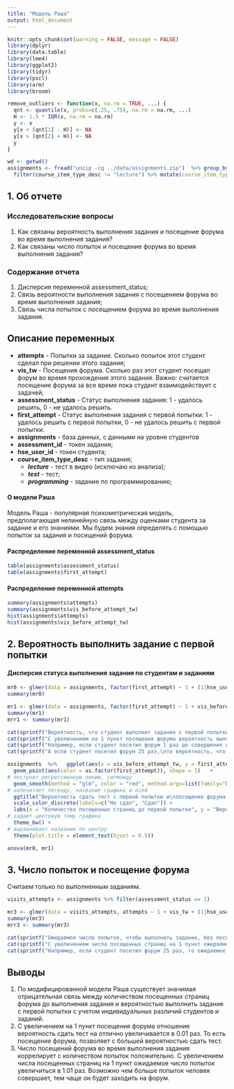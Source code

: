 ```yaml
---
title: "Модель Раша"
output: html_document
---
```


```r
knitr::opts_chunk$set(warning = FALSE, message = FALSE)
library(dplyr)
library(data.table)
library(lme4)
library(ggplot2)
library(tidyr)
library(pscl)
library(arm)
library(broom)

remove_outliers <- function(x, na.rm = TRUE, ...) {
  qnt <- quantile(x, probs=c(.25, .75), na.rm = na.rm, ...)
  H <- 1.5 * IQR(x, na.rm = na.rm)
  y <- x
  y[x < (qnt[1] - H)] <- NA
  y[x > (qnt[2] + H)] <- NA
  y
}

```

```r
wd <- getwd()
assignments <- fread("unzip -cq ../data/assignments.zip")  %>% group_by(course_name) %>%
  filter(course_item_type_desc != "lecture") %>% mutate(course_item_type_desc = factor(course_item_type_desc))

```


## 1. Об отчете

### Исследовательские вопросы

  1. Как связаны вероятность выполнения задания и посещение форума во время выполнения задания?
  2. Как связаны число попыток и посещение форума во время выполнения задания?

### Содержание отчета
 
  1. Дисперсия переменной assessment_status;
  2. Связь вероятности выполнения задания с посещением форума во время выполнения задания;
  3. Связь числа попыток с посещением форума во время выполнения задания.

## Описание переменных
 
  - **attempts** - Попытки за задание. Сколько попыток этот студент сделал при решении этого задания;
  - **vis_tw** - Посещения форума. Сколько раз этот студент посещал форум во время прохождения этого задания. Важно: считается посещение форума за все время пока студент взаимодействует с задачей;
  - **assessment_status** - Статус выполнения задания: 1 - удалось решить, 0 - не удалось решить.
  - **first_attempt** - Статус выполнения задания с первой попытки: 1 - удалось решить с первой попытки, 0 - не удалось решить с первой попытки.
  - **assignments** - база данных, с данными на уровне студентов
  - **assessment_id** - токен задания;
  - **hse_user_id** - токен студента;
  - **course_item_type_desc** - тип задания;
    - ***lecture*** - тест в видео (исключаю из анализа);
    - ***test*** - тест;
    - ***programming*** - задание по программированию;

#### О модели Раша

Модель Раша - популярная психометрическая модель, предполагающая нелинейную связь между оценками студента за задание и его знаниями.
Мы будем знания определять с помощью попыток за задания и посещений форума.

#### Распределение переменной assessment_status

```r
table(assignments$assessment_status)
table(assignments$first_attempt)
```
#### Распределение переменной attempts

```r
summary(assignments$attempts)
summary(assignments$vis_before_attempt_tw)
hist(assignments$attempts)
hist(assignments$vis_before_attempt_tw)
```

## 2. Вероятность выполнить задание с первой попытки

#### Дисперсия статуса выполнения задания по студентам и заданиям

```r
mr0 <- glmer(data = assignments, factor(first_attempt) ~ 1 + (1|hse_user_id) + (1|course_item_name), family = "binomial")
summary(mr0)
```


```r
mr1 <- glmer(data = assignments, factor(first_attempt) ~ 1 + vis_before_attempt_tw + (1|hse_user_id) + (1|course_item_name), family = "binomial")
summary(mr1)
mrr1 <- summary(mr1)
```

```r
cat(sprintf("Вероятность, что студент выполнит задание с первой попытки, если до первой попытки он не посещал форум, равна %.2f.\n", invlogit(mrr1$coefficients[1])))
cat(sprintf("С увеличением на 1 пункт посещения форума вероятность выполнить задание с первой попытки изменится в %.2f раз.\n\n", invlogit(mrr1$coefficients[1] + mrr1$coefficients[2]*6) - invlogit(mrr1$coefficients[1] + mrr1$coefficients[2]*5)))
cat(sprintf("Например, если студент посетил форум 1 раз до совершения попытки,\nто вероятность, что студент выполнит задание будет равна %.2f\n\n", invlogit(mrr1$coefficients[1] + mrr1$coefficients[2])))
cat(sprintf("А если студент посетил форум 25 раз,\nто вероятность, что студент выполнит задание будет равна %.2f\n\n", invlogit(mrr1$coefficients[1] + mrr1$coefficients[2]* 25)))
```

```r
assignments  %>%   ggplot(aes(x = vis_before_attempt_tw, y = first_attempt)) +
  geom_point(aes(color = as.factor(first_attempt)), shape = 1)   +  
# построит регрессионную линию, сигмоиду
  geom_smooth(method = "glm", color = "red", method.args=list(family="binomial")) +   
# напечатает легенду, название графика и осей  
  ggtitle("Вероятность сдать тест с первой попытки и\nпосещение форума до первой попытки") +
  scale_color_discrete(labels=c("Не сдал", "Сдал")) +
  labs(x = "Количество посещенных страниц до первой попытки", y = "Вероятность сдать тест с первой попытки", color = "Первая попытка") +
# задает цветовую тему графика
  theme_bw() +  
# выравнивает название по центру
  theme(plot.title = element_text(hjust = 0.5))

```

```r
anova(mr0, mr1)
```

## 3. Число попыток и посещение форума

Считаем только по выполненным заданиям.

```r
visits_attempts <- assignments %>% filter(assessment_status == 1)

```

```r
mr3 <- glmer(data = visits_attempts, attempts ~ 1 + vis_tw + (1|hse_user_id) + (1|course_item_name), family = "poisson")
summary(mr3)
mrr3 <- summary(mr3)
```

```r
cat(sprintf("Ожидаемое число попыток, чтобы выполнить задание, без посещения форума равно %.2f.\n", exp(mrr3$coefficients[1])))
cat(sprintf("С увеличением числа посещенных страниц на 1 пункт ожидаемое число попыток увеличиться в %.2f раз, т.е. на %d %%.\n", exp(mrr3$coefficients[2]), round( exp(mrr3$coefficients[2] - 1))*100, digits = 0))
cat(sprintf("Например, если студент посетил форум 25 раз, то ожидаемое число попыток, которое он сделает равно %.5f.\n\n", exp(mrr3$coefficients[1] + mrr3$coefficients[2]* 25) ))
```


## Выводы

  1. По модифицированной модели Раша существует значимая отрицательная связь между количеством посещенных страниц форума до выполнения задания и вероятностью выполнить задание c первой попытки с учетом индивидуальных различий студентов и заданий.
  2.  С увеличением на 1 пункт посещения форума отношение вероятность сдать тест на отлично увеличивается в 0.01 раз. То есть посещение форума, позволяет с большей вероятностью сдать тест.
  3. Число посещений форума во время выполнения задания коррелирует с количеством попыток положительно. С увеличением числа посещенных страниц на 1 пункт ожидаемое число попыток увеличиться в 1.01 раз. Возможно чем больше попыток человек совершает, тем чаще он будет заходить на форум.





